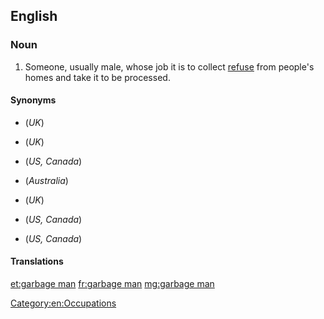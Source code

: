 ==English==
{{wikipedia|Waste collector}}

===Noun===
{{en-noun|head=[[garbage]] [[man]]|garbage men}}

# {{label|en|AU|US|Canada}} Someone, usually male, whose job it is to collect [[refuse]] from people's homes and take it to be processed.

====Synonyms====
* {{l|en|bin man}} (''UK'')
* {{l|en|dustman}} (''UK'')
* {{l|en|garbage collector}} (''US, Canada'')
* {{l|en|garbo}} (''Australia'')
* {{l|en|refuse collector}} (''UK'')
* {{l|en|sanitation engineer}} (''US, Canada'')
* {{l|en|trashman}} (''US, Canada'')

====Translations====
{{trans-see|garbage collector}}

[[Category:en:Occupations]]

[[et:garbage man]]
[[fr:garbage man]]
[[mg:garbage man]]